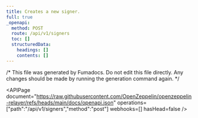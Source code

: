 ```yaml
---
title: Creates a new signer.
full: true
_openapi:
  method: POST
  route: /api/v1/signers
  toc: []
  structuredData:
    headings: []
    contents: []
---
```


/* This file was generated by Fumadocs. Do not edit this file directly. Any changes should be made by running the generation command again. */

<APIPage document="https://raw.githubusercontent.com/OpenZeppelin/openzeppelin-relayer/refs/heads/main/docs/openapi.json" operations=["path":"/api/v1/signers","method":"post"] webhooks=[] hasHead=false />
